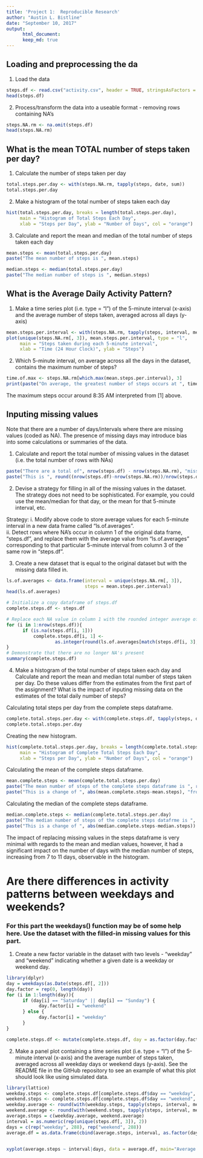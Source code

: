 ```yaml
---
title: 'Project 1:  Reproducible Research'
author: "Austin L. Bistline"
date: "September 10, 2017"
output: 
      html_document:
      keep_md: true
---
```


## Loading and preprocessing the da
1. Load the data

```r
steps.df <- read.csv("activity.csv", header = TRUE, stringsAsFactors = FALSE)
head(steps.df)
```

2. Process/transform the data into a useable format - removing rows containing NA's

```r
steps.NA.rm <- na.omit(steps.df)
head(steps.NA.rm)
```

## What is the mean TOTAL number of steps taken per day?

1. Calculate the number of steps taken per day

```r
total.steps.per.day <- with(steps.NA.rm, tapply(steps, date, sum))
total.steps.per.day
```

2. Make a histogram of the total number of steps taken each day

```r
hist(total.steps.per.day, breaks = length(total.steps.per.day),
     main = "Histogram of Total Steps Each Day",
     xlab = "Steps per Day", ylab = "Number of Days", col = "orange")
```

3. Calculate and report the mean and median of the total number of steps taken each day

```r
mean.steps <- mean(total.steps.per.day)
paste("The mean number of steps is ", mean.steps)
```
```r
median.steps <- median(total.steps.per.day)
paste("The median number of steps is ", median.steps)
```


## What is the Average Daily Activity Pattern?

1. Make a time series plot (i.e. type = "l") of the 5-minute interval (x-axis) and the average number of steps taken, averaged across all days (y-axis)

```r
mean.steps.per.interval <- with(steps.NA.rm, tapply(steps, interval, mean))
plot(unique(steps.NA.rm[, 3]), mean.steps.per.interval, type = "l",
     main = "Steps taken during each 5-minute interval",
     xlab = "Time (24 Hour Clock)", ylab = "Steps")
```

2. Which 5-minute interval, on average across all the days in the dataset, contains the maximum number of steps?

```r
time.of.max <- steps.NA.rm[which.max(mean.steps.per.interval), 3]
print(paste("On average, the greatest number of steps occurs at ", time.of.max, "(24-hour time-format)"))
```

The maximum steps occur around 8:35 AM interpreted from [1] above. 

## Inputing missing values

Note that there are a number of days/intervals where there are missing values (coded as NA). The presence of missing days may introduce bias into some calculations or summaries of the data.

1. Calculate and report the total number of missing values in the dataset (i.e. the total number of rows with NAs)

```r
paste("There are a total of", nrow(steps.df) - nrow(steps.NA.rm), "missing values out of", nrow(steps.df), "data points recorded")
paste("This is ", round((nrow(steps.df)-nrow(steps.NA.rm))/nrow(steps.df)*100, 2), "% of total values.")

```


2. Devise a strategy for filling in all of the missing values in the dataset. The strategy does not need to be sophisticated. For example, you could use the mean/median for that day, or the mean for that 5-minute interval, etc.

Strategy:
i. Modify above code to store average values for each 5-minute interval in a new data frame called "ls.of.averages".  
ii. Detect rows where NA's occur in column 1 of the original data frame, "steps.df", and replace them with the average value from "ls.of.averages" corresponding to that particular 5-minute interval from column 3 of the same row in "steps.df". 

3. Create a new dataset that is equal to the original dataset but with the missing data filled in.

```r
ls.of.averages <- data.frame(interval = unique(steps.NA.rm[, 3]), 
                             steps = mean.steps.per.interval)
head(ls.of.averages)
```

```r
# Initialize a copy dataframe of steps.df
complete.steps.df <- steps.df

# Replace each NA value in column 1 with the rounded integer average of the respective 5-minute interval
for (i in 1:nrow(steps.df)){
      if (is.na(steps.df[i, 1]))
          complete.steps.df[i, 1] <- 
                  as.integer(round(ls.of.averages[match(steps.df[i, 3], ls.of.averages[, 1]), 2]),0)
}
# Demonstrate that there are no longer NA's present
summary(complete.steps.df)
```

4. Make a histogram of the total number of steps taken each day and Calculate and report the mean and median total number of steps taken per day. Do these values differ from the estimates from the first part of the assignment? What is the impact of inputing missing data on the estimates of the total daily number of steps?

Calculating total steps per day from the complete steps dataframe.
```r
complete.total.steps.per.day <- with(complete.steps.df, tapply(steps, date, sum))
complete.total.steps.per.day
```

Creating the new histogram.

```r
hist(complete.total.steps.per.day, breaks = length(complete.total.steps.per.day),
     main = "Histogram of Complete Total Steps Each Day",
     xlab = "Steps per Day", ylab = "Number of Days", col = "orange")
```

Calculating the mean of the complete steps dataframe.

```r
mean.complete.steps <- mean(complete.total.steps.per.day)
paste("The mean number of steps of the complete steps dataframe is ", round(mean.complete.steps, 2))
paste("This is a change of ", abs(mean.complete.steps-mean.steps), "from before NA's were replaced.")
```

Calculating the median of the complete steps dataframe.

```r
median.complete.steps <- median(complete.total.steps.per.day)
paste("The median number of steps of the complete steps datafrme is ", median.complete.steps)
paste("This is a change of ", abs(median.complete.steps-median.steps))
```

The impact of replacing missing values in the steps dataframe is very minimal with regards to the mean and median values, however, it had a significant impact on the number of days with the median number of steps, increasing from 7 to 11 days, observable in the histogram.  

# Are there differences in activity patterns between weekdays and weekends?

### For this part the weekdays() function may be of some help here. Use the dataset with the filled-in missing values for this part.

1. Create a new factor variable in the dataset with two levels - "weekday" and "weekend" indicating whether a given date is a weekday or weekend day.

```r
library(dplyr)
day = weekdays(as.Date(steps.df[, 2]))
day.factor = rep(0, length(day))
for (i in 1:length(day)){
      if (day[i] == "Saturday" || day[i] == "Sunday") {
            day.factor[i] = "weekend"
      } else {
            day.factor[i] = "weekday"
      }
}

complete.steps.df <- mutate(complete.steps.df, day = as.factor(day.factor))
```

2. Make a panel plot containing a time series plot (i.e. type = "l") of the 5-minute interval (x-axis) and the average number of steps taken, averaged across all weekday days or weekend days (y-axis). See the README file in the GitHub repository to see an example of what this plot should look like using simulated data.

```r
library(lattice)
weekday.steps <- complete.steps.df[complete.steps.df$day == "weekday", ]
weekend.steps <- complete.steps.df[complete.steps.df$day == "weekend", ]
weekday.average <- round(with(weekday.steps, tapply(steps, interval, mean)))
weekend.average <- round(with(weekend.steps, tapply(steps, interval, mean)))
average.steps = c(weekday.average, weekend.average)
interval = as.numeric(rep(unique(steps.df[, 3]), 2))
days = c(rep("weekday", 288), rep("weekend", 288))
average.df = as.data.frame(cbind(average.steps, interval, as.factor(days)))


xyplot(average.steps ~ interval|days, data = average.df, main="Average Steps per Interval (Weekend vs. Weekday)", xlab="Time (24-hour format)", ylab = "Average Number of Steps", layout=c(1,2), type = "l")
```




